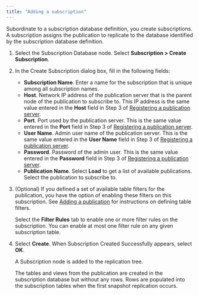 ```yaml
---
title: "Adding a subscription"
---
```


<div id="adding_subscription" class="registered_link"></div>

Subordinate to a subscription database definition, you create subscriptions. A subscription assigns the publication to replicate to the database identified by the subscription database definition.

1. Select the Subscription Database node. Select **Subscription > Create Subscription**. 

1. In the Create Subscription dialog box, fill in the following fields:

   -   **Subscription Name**. Enter a name for the subscription that is unique among all subscription names.
   -   **Host**. Network IP address of the publication server that is the parent node of the publication to subscribe to. This  IP address is the same value entered in the **Host** field in Step 3 of [Registering a publication server](../02_creating_publication/01_registering_publication_server/#registering_publication_server).
   -   **Port**. Port used by the publication server. This is the same value entered in the **Port** field in Step 3 of [Registering a publication server](../02_creating_publication/01_registering_publication_server/#registering_publication_server).
   -   **User Name**. Admin user name of the publication server. This is the same value entered in the **User Name** field in Step 3 of [Registering a publication server](../02_creating_publication/01_registering_publication_server/#registering_publication_server).
   -   **Password**. Password of the admin user. This is the same value entered in the **Password** field in Step 3 of [Registering a publication server](../02_creating_publication/01_registering_publication_server/#registering_publication_server).
   -   **Publication Name**. Select **Load** to get a list of available publications. Select the publication to  subscribe to.

1. (Optional) If you defined a set of available table filters for the publication, you have the option of enabling these filters on this subscription. See [Adding a publication](../02_creating_publication/03_adding_publication/#adding_publication) for instructions on defining table filters. 

   Select the **Filter Rules** tab to enable one or more filter rules on the subscription. You can enable at most one filter rule on any given subscription table.

1. Select **Create**. When Subscription Created Successfully appears, select **OK**.

   A Subscription node is added to the replication tree.

   The tables and views from the publication are created in the subscription database but without any rows. Rows are populated into the subscription tables when the first snapshot replication occurs.
